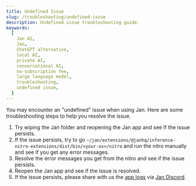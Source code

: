```yaml
---
title: Undefined Issue
slug: /troubleshooting/undefined-issue
description: Undefined issue troubleshooting guide.
keywords:
  [
    Jan AI,
    Jan,
    ChatGPT alternative,
    local AI,
    private AI,
    conversational AI,
    no-subscription fee,
    large language model,
    troubleshooting,
    undefined issue,
  ]
---
```


You may encounter an "undefined" issue when using Jan. Here are some troubleshooting steps to help you resolve the issue.

1. Try wiping the Jan folder and reopening the Jan app and see if the issue persists.
2. If the issue persists, try to go `~/jan/extensions/@janhq/inference-nitro-extensions/dist/bin/<your-os>/nitro` and run the nitro manually and see if you get any error messages.
3. Resolve the error messages you get from the nitro and see if the issue persists.
4. Reopen the Jan app and see if the issue is resolved.
5. If the issue persists, please share with us the [app logs](https://jan.ai/troubleshooting/how-to-get-error-logs/) via [Jan Discord](https://discord.gg/mY69SZaMaC).
